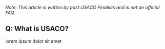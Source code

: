 *Note: This article is written by past USACO Finalists and is not an official FAQ.*

## Q: What is USACO?

lorem ipsum dolor sit amet
